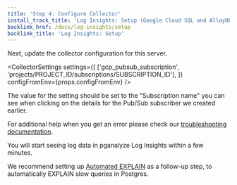 ```yaml
---
title: 'Step 4: Configure Collector'
install_track_title: 'Log Insights: Setup (Google Cloud SQL and AlloyDB)'
backlink_href: /docs/log-insights/setup
backlink_title: 'Log Insights: Setup'
---
```



Next, update the collector configuration for this server.

<CollectorSettings settings={[
  ['gcp_pubsub_subscription', 'projects/PROJECT_ID/subscriptions/SUBSCRIPTION_ID'],
]} configFromEnv={props.configFromEnv} />

The value for the setting should be set to the "Subscription name" you can see when clicking on the details for the Pub/Sub subscriber we created earlier.

<CollectorLogTest provider="Google Cloud SQL and AlloyDB" configFromEnv={props.configFromEnv} />

For additional help when you get an error please check our
[troubleshooting documentation](https://pganalyze.com/docs/log-insights/setup/google-cloud-sql/troubleshooting).

<PublicOnly>
  <p>You will start seeing log data in pganalyze Log Insights within a few minutes.</p>
  <p>
    We recommend setting up <a href="/docs/explain/setup/google_cloud_sql/01_auto_explain_check">Automated EXPLAIN</a> as
    a follow-up step, to automatically EXPLAIN slow queries in Postgres.
  </p>
</PublicOnly>
